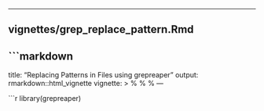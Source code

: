 
---

## vignettes/grep_replace_pattern.Rmd

```markdown
---
title: "Replacing Patterns in Files using grepreaper"
output: rmarkdown::html_vignette
vignette: >
  %\VignetteIndexEntry{Replacing Patterns in Files}
  %\VignetteEngine{knitr::rmarkdown}
  %\VignetteEncoding{UTF-8}
---

```r
library(grepreaper)
